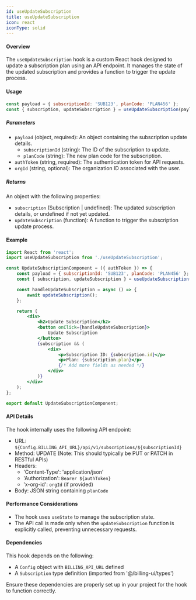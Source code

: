 ```yaml
---
id: useUpdateSubscription
title: useUpdateSubscription
icon: react
iconType: solid
---
```




#### Overview

The `useUpdateSubscription` hook is a custom React hook designed to update a subscription plan using an API endpoint. It manages the state of the updated subscription and provides a function to trigger the update process.


#### Usage

```jsx
const payload = { subscriptionId: 'SUB123', planCode: 'PLAN456' };
const { subscription, updateSubscription } = useUpdateSubscription(payload, authToken, orgId);
```

##### Parameters

- `payload` (object, required): An object containing the subscription update details.
  - `subscriptionId` (string): The ID of the subscription to update.
  - `planCode` (string): The new plan code for the subscription.
- `authToken` (string, required): The authentication token for API requests.
- `orgId` (string, optional): The organization ID associated with the user.

##### Returns

An object with the following properties:

- `subscription` (Subscription | undefined): The updated subscription details, or undefined if not yet updated.
- `updateSubscription` (function): A function to trigger the subscription update process.

#### Example

```jsx
import React from 'react';
import useUpdateSubscription from './useUpdateSubscription';

const UpdateSubscriptionComponent = ({ authToken }) => {
    const payload = { subscriptionId: 'SUB123', planCode: 'PLAN456' };
    const { subscription, updateSubscription } = useUpdateSubscription(payload, authToken);

    const handleUpdateSubscription = async () => {
        await updateSubscription();
    };

    return (
        <div>
            <h2>Update Subscription</h2>
            <button onClick={handleUpdateSubscription}>
                Update Subscription
            </button>
            {subscription && (
                <div>
                    <p>Subscription ID: {subscription.id}</p>
                    <p>Plan: {subscription.plan}</p>
                    {/* Add more fields as needed */}
                </div>
            )}
        </div>
    );
};

export default UpdateSubscriptionComponent;
```

#### API Details

The hook internally uses the following API endpoint:

- URL: `${Config.BILLING_API_URL}/api/v1/subscriptions/${subscriptionId}`
- Method: UPDATE (Note: This should typically be PUT or PATCH in RESTful APIs)
- Headers:
  - 'Content-Type': 'application/json'
  - 'Authorization': `Bearer ${authToken}`
  - 'x-org-id': `orgId` (if provided)
- Body: JSON string containing `planCode`

#### Performance Considerations

- The hook uses `useState` to manage the subscription state.
- The API call is made only when the `updateSubscription` function is explicitly called, preventing unnecessary requests.

#### Dependencies

This hook depends on the following:

- A `Config` object with `BILLING_API_URL` defined
- A `Subscription` type definition (imported from '@/billing-ui/types')

Ensure these dependencies are properly set up in your project for the hook to function correctly.